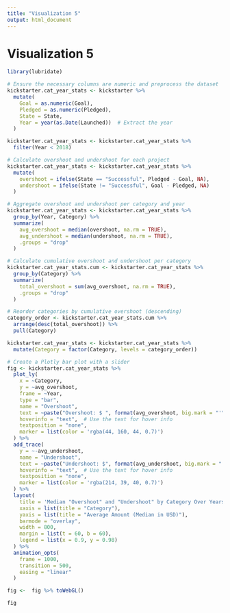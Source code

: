 ```yaml
---
title: "Visualization 5"
output: html_document
---
```


# Visualization 5

```r
library(lubridate)

# Ensure the necessary columns are numeric and preprocess the dataset
kickstarter.cat_year_stats <- kickstarter %>%
  mutate(
    Goal = as.numeric(Goal),
    Pledged = as.numeric(Pledged),
    State = State,
    Year = year(as.Date(Launched))  # Extract the year
  )

kickstarter.cat_year_stats <- kickstarter.cat_year_stats %>%
  filter(Year < 2018)

# Calculate overshoot and undershoot for each project
kickstarter.cat_year_stats <- kickstarter.cat_year_stats %>%
  mutate(
    overshoot = ifelse(State == "Successful", Pledged - Goal, NA),
    undershoot = ifelse(State != "Successful", Goal - Pledged, NA)
  )

# Aggregate overshoot and undershoot per category and year
kickstarter.cat_year_stats <- kickstarter.cat_year_stats %>%
  group_by(Year, Category) %>%
  summarize(
    avg_overshoot = median(overshoot, na.rm = TRUE),
    avg_undershoot = median(undershoot, na.rm = TRUE),
    .groups = "drop"
  )

# Calculate cumulative overshoot and undershoot per category
kickstarter.cat_year_stats.cum <- kickstarter.cat_year_stats %>%
  group_by(Category) %>%
  summarize(
    total_overshoot = sum(avg_overshoot, na.rm = TRUE),
    .groups = "drop"
  )

# Reorder categories by cumulative overshoot (descending)
category_order <- kickstarter.cat_year_stats.cum %>%
  arrange(desc(total_overshoot)) %>%
  pull(Category)

kickstarter.cat_year_stats <- kickstarter.cat_year_stats %>%
  mutate(Category = factor(Category, levels = category_order))

# Create a Plotly bar plot with a slider
fig <- kickstarter.cat_year_stats %>%
  plot_ly(
    x = ~Category,
    y = ~avg_overshoot,
    frame = ~Year,
    type = "bar",
    name = "Overshoot",
    text = ~paste("Overshoot: $ ", format(avg_overshoot, big.mark = "'", trim = TRUE)),
    hoverinfo = "text",  # Use the text for hover info
    textposition = "none",
    marker = list(color = 'rgba(44, 160, 44, 0.7)')
  ) %>%
  add_trace(
    y = ~-avg_undershoot,
    name = "Undershoot",
    text = ~paste("Undershoot: $", format(avg_undershoot, big.mark = "'", trim = TRUE)),
    hoverinfo = "text",  # Use the text for hover info
    textposition = "none",
    marker = list(color = 'rgba(214, 39, 40, 0.7)')
  ) %>%
  layout(
    title = 'Median "Overshoot" and "Undershoot" by Category Over Years',
    xaxis = list(title = "Category"),
    yaxis = list(title = "Average Amount (Median in USD)"),
    barmode = "overlay",
    width = 800,
    margin = list(t = 60, b = 60),
    legend = list(x = 0.9, y = 0.98)
  ) %>%
  animation_opts(
    frame = 1000,
    transition = 500,
    easing = "linear"
  )

fig <-  fig %>% toWebGL()

fig

```